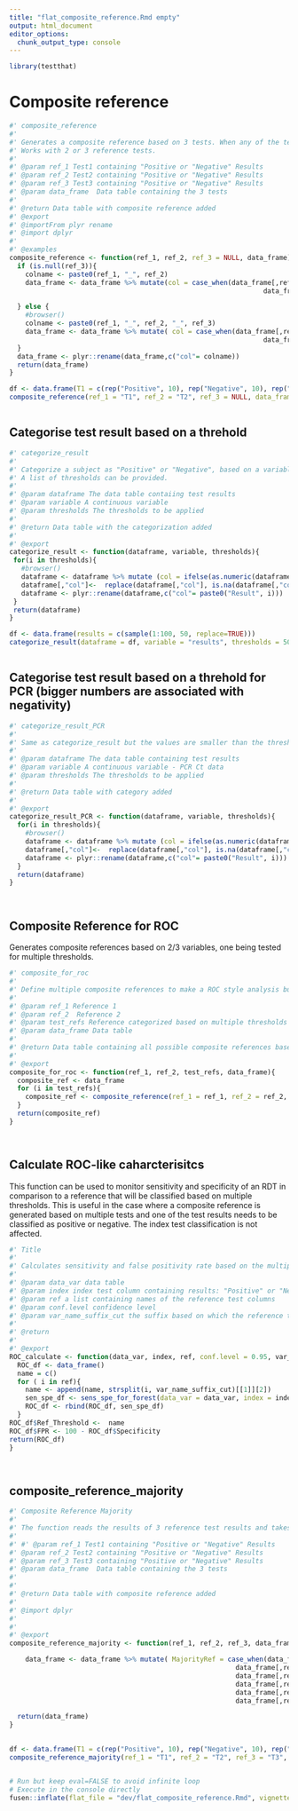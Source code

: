 ```yaml
---
title: "flat_composite_reference.Rmd empty"
output: html_document
editor_options: 
  chunk_output_type: console
---
```


```r
library(testthat)
```

<!--
 You need to run the 'description' chunk in the '0-dev_history.Rmd' file before continuing your code there.
-->

# Composite reference

```r
#' composite_reference 
#' 
#' Generates a composite reference based on 3 tests. When any of the tests is positive, subject is classified as positive.
#' Works with 2 or 3 reference tests.
#'
#' @param ref_1 Test1 containing "Positive or "Negative" Results
#' @param ref_2 Test2 containing "Positive or "Negative" Results
#' @param ref_3 Test3 containing "Positive or "Negative" Results
#' @param data_frame  Data table containing the 3 tests
#'
#' @return Data table with composite reference added
#' @export
#' @importFrom plyr rename
#' @import dplyr
#'
#' @examples
composite_reference <- function(ref_1, ref_2, ref_3 = NULL, data_frame){
  if (is.null(ref_3)){
    colname <- paste0(ref_1, "_", ref_2)
    data_frame <- data_frame %>% mutate(col = case_when(data_frame[,ref_1] == "Positive" | data_frame[,ref_2] == "Positive"~ "Positive",
                                                                data_frame[,ref_1] == "Negative" & data_frame[,ref_2] == "Negative"~ "Negative"))

  } else {
    #browser()
    colname <- paste0(ref_1, "_", ref_2, "_", ref_3)
    data_frame <- data_frame %>% mutate( col = case_when(data_frame[,ref_1] == "Positive" | data_frame[,ref_2] == "Positive" | data_frame[,ref_3] == "Positive"~ "Positive",
                                                                data_frame[,ref_1] == "Negative" & data_frame[,ref_2] == "Negative" & data_frame[,ref_3] == "Negative"~ "Negative"))
  }
  data_frame <- plyr::rename(data_frame,c("col"= colname))
  return(data_frame)
}

```

```r
df <- data.frame(T1 = c(rep("Positive", 10), rep("Negative", 10), rep("Negative", 10)), T2 = c(rep("Positive", 10), rep("Positive", 10), rep("Negative", 10)))
composite_reference(ref_1 = "T1", ref_2 = "T2", ref_3 = NULL, data_frame = df)
```

```r

```



## Categorise test result based on a threhold
    
```r
#' categorize_result
#' 
#' Categorize a subject as "Positive" or "Negative", based on a variable of interest and a specified threshold. The values are bigger or equal to the threshold are categorized as "Positive", others "Negative".
#' A list of thresholds can be provided.
#' 
#' @param dataframe The data table contaiing test results
#' @param variable A continuous variable
#' @param thresholds The thresholds to be applied
#'
#' @return Data table with the categorization added
#' 
#' @export
categorize_result <- function(dataframe, variable, thresholds){
 for(i in thresholds){
   #browser()
   dataframe <- dataframe %>% mutate (col = ifelse(as.numeric(dataframe[,variable]) >=i, "Positive", "Negative" ))
   dataframe[,"col"]<-  replace(dataframe[,"col"], is.na(dataframe[,"col"]), "Negative")
   dataframe <- plyr::rename(dataframe,c("col"= paste0("Result", i)))
 }
 return(dataframe)
}
```
  
```r

df <- data.frame(results = c(sample(1:100, 50, replace=TRUE)))
categorize_result(dataframe = df, variable = "results", thresholds = 50)
```
  
```r

```
  
## Categorise test result based on a threhold for PCR (bigger numbers are associated with negativity)
    
```r
#' categorize_result_PCR
#' 
#' Same as categorize_result but the values are smaller than the threshold are categorized as "Positive", others "Negative".
#' 
#' @param dataframe The data table containing test results
#' @param variable A continuous variable - PCR Ct data
#' @param thresholds The thresholds to be applied
#'
#' @return Data table with category added
#' 
#' @export
categorize_result_PCR <- function(dataframe, variable, thresholds){
  for(i in thresholds){
    #browser()
    dataframe <- dataframe %>% mutate (col = ifelse(as.numeric(dataframe[,variable]) <i, "Positive", "Negative" ))
    dataframe[,"col"]<-  replace(dataframe[,"col"], is.na(dataframe[,"col"]), "Negative")
    dataframe <- plyr::rename(dataframe,c("col"= paste0("Result", i)))
  }
  return(dataframe)
}
```
  
```r

```
  
```r

```


## Composite Reference for ROC

Generates composite references based on 2/3 variables, one being tested for multiple thresholds.
    
```r
#' composite_for_roc
#' 
#' Define multiple composite references to make a ROC style analysis but on the references.
#' 
#' @param ref_1 Reference 1
#' @param ref_2  Reference 2
#' @param test_refs Reference categorized based on multiple thresholds
#' @param data_frame Data table
#'
#' @return Data table containing all possible composite references based on the thresholds applied
#' 
#' @export
composite_for_roc <- function(ref_1, ref_2, test_refs, data_frame){
  composite_ref <- data_frame
  for (i in test_refs){
    composite_ref <- composite_reference(ref_1 = ref_1, ref_2 = ref_2, ref_3 = i, data_frame = composite_ref)
  }
  return(composite_ref)
}
```
  
```r
```
  
```r

```
  
## Calculate ROC-like caharcterisitcs

This function can be used to monitor sensitivity and specificity of an RDT in comparison to a reference that will be classified based on multiple thresholds.
This is useful in the case where a composite reference is generated based on multiple tests and one of the test results needs to be classified as positive or negative.
The index test classification is not affected.
    
```r
#' Title
#' 
#' Calculates sensitivity and false positivity rate based on the multiple reference columns defined by the thresholds
#' 
#' @param data_var data table
#' @param index index test column containing results: "Positive" or "Negative"
#' @param ref a list containing names of the reference test columns
#' @param conf.level confidence level
#' @param var_name_suffix_cut the suffix based on which the reference test column name to be cut. This will result in suffix + threshold
#'
#' @return
#' 
#' @export
ROC_calculate <- function(data_var, index, ref, conf.level = 0.95, var_name_suffix_cut){
  ROC_df <- data_frame()
  name = c()
  for ( i in ref){
    name <- append(name, strsplit(i, var_name_suffix_cut)[[1]][2])
    sen_spe_df <- sens_spe_for_forest(data_var = data_var, index = index, ref = i, conf.level = 0.95)
    ROC_df <- rbind(ROC_df, sen_spe_df)
  }
ROC_df$Ref_Threshold <-  name
ROC_df$FPR <- 100 - ROC_df$Specificity
return(ROC_df)
}
```
  
```r

```
  
```r

```
  
## composite_reference_majority
    
```r
#' Composite Reference Majority 
#' 
#' The function reads the results of 3 reference test results and takes the majority as the final result.
#' 
#' #' @param ref_1 Test1 containing "Positive or "Negative" Results
#' @param ref_2 Test2 containing "Positive or "Negative" Results
#' @param ref_3 Test3 containing "Positive or "Negative" Results
#' @param data_frame  Data table containing the 3 tests
#' 
#' 
#' @return Data table with composite reference added
#' 
#' @import dplyr
#' 
#' 
#' @export
composite_reference_majority <- function(ref_1, ref_2, ref_3, data_frame){

    data_frame <- data_frame %>% mutate( MajorityRef = case_when(data_frame[,ref_1] == "Positive" & data_frame[,ref_3] == "Positive" ~ "Positive",
                                                         data_frame[,ref_2] == "Positive" & data_frame[,ref_3] == "Positive" ~ "Positive",
                                                         data_frame[,ref_1] == "Positive" & data_frame[,ref_2] == "Positive" ~ "Positive",
                                                         data_frame[,ref_1] == "Negative" & data_frame[,ref_3] == "Negative" ~ "Negative",
                                                         data_frame[,ref_2] == "Negative" & data_frame[,ref_3] == "Negative" ~ "Negative",
                                                         data_frame[,ref_1] == "Negative" & data_frame[,ref_3] == "Negative" ~ "Negative"))

  return(data_frame)
}
    

```
  
```r
df <- data.frame(T1 = c(rep("Positive", 10), rep("Negative", 10), rep("Negative", 10)), T2 = c(rep("Positive", 10), rep("Positive", 10), rep("Negative", 10)), T3 = c(rep("Negative", 10), rep("Positive", 10), rep("Negative", 10)))
composite_reference_majority(ref_1 = "T1", ref_2 = "T2", ref_3 = "T3", data_frame = df)
```
  
```r

```
  
```r
# Run but keep eval=FALSE to avoid infinite loop
# Execute in the console directly
fusen::inflate(flat_file = "dev/flat_composite_reference.Rmd", vignette_name = "composite_reference")
```
